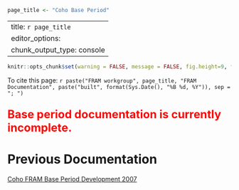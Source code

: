 ```r
page_title <- "Coho Base Period"
```

---
title: `r page_title`
editor_options: 
  chunk_output_type: console
---

```r
knitr::opts_chunk$set(warning = FALSE, message = FALSE, fig.height=9, fig.width=9)
```

To cite this page: `r paste("FRAM workgroup", page_title, "FRAM Documentation", paste("built", format(Sys.Date(), "%B %d, %Y")), sep = "; ")`

<p style="color: red; font-size: 25px; font-weight: bold">
Base period documentation is currently incomplete.
</p>

# Previous Documentation

<a href = "https://github.com/FRAMverse/fram_doc/raw/master/literature/FRAM_COHO_Base_Data_DRAFT_0707.pdf" target = "_blank" title = "Coho FRAM Base Period Development 2007">Coho FRAM Base Period Development 2007</a>

